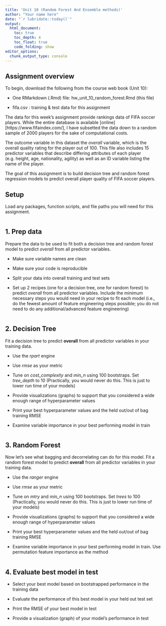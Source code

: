 ```yaml
---
title: 'Unit 10 (Random Forest And Ensemble methods)'
author: "Your name here"
date: "`r lubridate::today()`"
output: 
  html_document:
    toc: true 
    toc_depth: 4
    toc_float: true
    code_folding: show
editor_options: 
  chunk_output_type: console
---
```

## Assignment overview

To begin, download the following from the course web book (Unit 10):

* One RMarkdown (.Rmd) file: hw_unit_10_random_forest.Rmd (this file)

* fifa.csv : training & test data for this assignment


The data for this week's assignment provide rankings data of FIFA soccer players. While the entire database is available [online][https://www.fifaindex.com/], I have subsetted the data down to a random sample of 2000 players for the sake of computational costs.

The outcome variable in this dataset the *overall* variable, which is the overall quality rating for the player out of 100. This file also includes 15 predictor variables that describe differing attributes of each player (e.g. height, age, nationality, agility) as well as an ID variable listing the name of the player.

The goal of this assignment is to build decision tree and random forest regression models to predict overall player quality of FIFA soccer players.


## Setup

Load any packages, function scripts, and file paths you will need for this assignment.

```r


```

## 1. Prep data

Prepare the data to be used to fit both a decision tree and random forest model to predict *overall* from all predictor variables.

* Make sure variable names are clean

* Make sure your code is reproducible

* Split your data into overall training and test sets

* Set up 2 recipes (one for a decision tree, one for random forest) to predict *overall* from all predictor variables. Include the minimum necessary steps you would need in your recipe to fit each model (i.e., do the fewest amount of feature engineering steps possible; you do not need to do any additional/advanced feature engineering)

```r




```

## 2. Decision Tree

Fit a decision tree to predict **overall** from all predictor variables in your training data.

* Use the *rpart* engine

* Use *rmse* as your metric

* Tune on *cost_complexity* and *min_n* using 100 bootstraps. Set *tree_depth* to 10 (Practically, you would never do this. This is just to lower run time of your models)

* Provide visualizations (graphs) to support that you considered a wide enough range of  hyperparameter values

* Print your best hyperparameter values and the held out/out of bag training RMSE

* Examine variable importance in your best performing model in train

```r


```

## 3. Random Forest

Now let's see what bagging and decorrelating can do for this model. Fit a random forest model to predict **overall** from all predictor variables in your training data.

* Use the *ranger* engine

* Use *rmse* as your metric

* Tune on *mtry* and *min_n* using 100 bootstraps. Set *trees* to 100 (Practically, you would never do this. This is just to lower run time of your models)

* Provide visualizations (graphs) to support that you considered a wide enough range of  hyperparameter values

* Print your best hyperparameter values and the held out/out of bag training RMSE

* Examine variable importance in your best performing model in train. Use permutation feature importance as the method

```r


```

## 4. Evaluate best model in test

* Select your best model based on bootstrapped performance in the training data

* Evaluate the performance of this best model in your held out test set

* Print the RMSE of your best model in test

* Provide a visualization (graph) of your model's performance in test

```r



```
